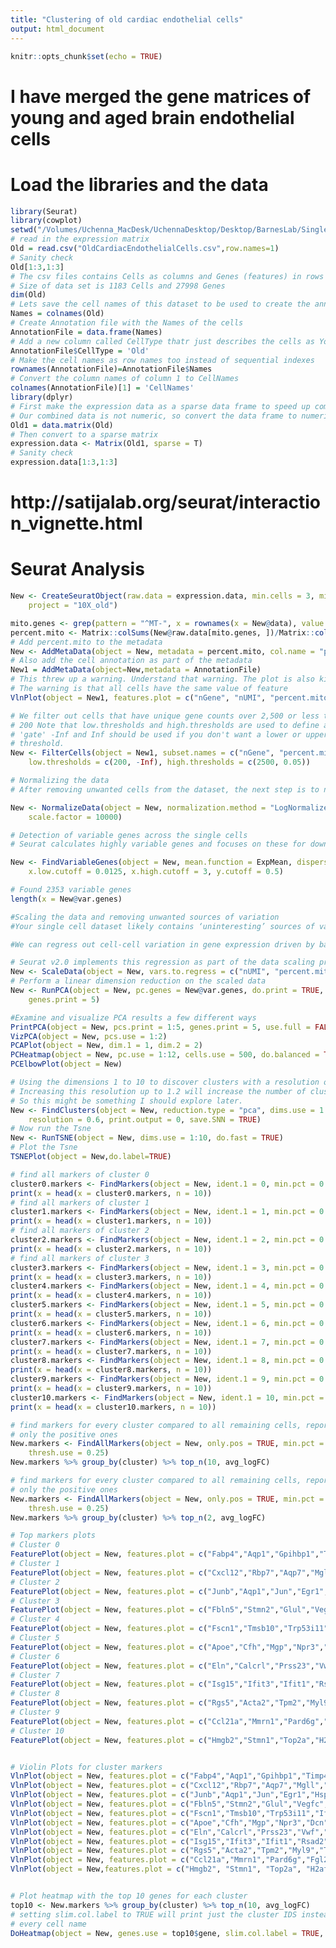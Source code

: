 ```yaml
---
title: "Clustering of old cardiac endothelial cells"
output: html_document
---
```


```r
knitr::opts_chunk$set(echo = TRUE)
```

# I have merged the gene matrices of young and aged brain endothelial cells
# Load the libraries and the data
```r
library(Seurat)
library(cowplot)
setwd("/Volumes/Uchenna_MacDesk/UchennaDesktop/Desktop/BarnesLab/SingleCellRNASeq/YoungCardiacOldCardiacEndothelialCells/Project_CEL171114AB_Data/Old/filtered_gene_bc_matrices/mm10")
# read in the expression matrix
Old = read.csv("OldCardiacEndothelialCells.csv",row.names=1)
# Sanity check
Old[1:3,1:3]
# The csv files contains Cells as columns and Genes (features) in rows
# Size of data set is 1183 Cells and 27998 Genes
dim(Old)
# Lets save the cell names of this dataset to be used to create the annotation file
Names = colnames(Old)
# Create Annotation file with the Names of the cells
AnnotationFile = data.frame(Names)
# Add a new column called CellType thatr just describes the cells as Young
AnnotationFile$CellType = 'Old'
# Make the cell names as row names too instead of sequential indexes
rownames(AnnotationFile)=AnnotationFile$Names
# Convert the column names of column 1 to CellNames
colnames(AnnotationFile)[1] = 'CellNames'
library(dplyr)
# First make the expression data as a sparse data frame to speed up computation. 
# Our combined data is not numeric, so convert the data frame to numeric
Old1 = data.matrix(Old)
# Then convert to a sparse matrix
expression.data <- Matrix(Old1, sparse = T)
# Sanity check
expression.data[1:3,1:3]
```

# http://satijalab.org/seurat/interaction_vignette.html

# Seurat Analysis
```r
New <- CreateSeuratObject(raw.data = expression.data, min.cells = 3, min.genes = 200, 
    project = "10X_old")

mito.genes <- grep(pattern = "^MT-", x = rownames(x = New@data), value = TRUE)
percent.mito <- Matrix::colSums(New@raw.data[mito.genes, ])/Matrix::colSums(New@raw.data)
# Add percent.mito to the metadata
New <- AddMetaData(object = New, metadata = percent.mito, col.name = "percent.mito")
# Also add the cell annotation as part of the metadata
New1 = AddMetaData(object=New,metadata = AnnotationFile)
# This threw up a warning. Understand that warning. The plot is also kinda different from the plot from the tutorial;
# The warning is that all cells have the same value of feature
VlnPlot(object = New1, features.plot = c("nGene", "nUMI", "percent.mito"), nCol = 3)

# We filter out cells that have unique gene counts over 2,500 or less than
# 200 Note that low.thresholds and high.thresholds are used to define a
# 'gate' -Inf and Inf should be used if you don't want a lower or upper
# threshold.
New <- FilterCells(object = New1, subset.names = c("nGene", "percent.mito"), 
    low.thresholds = c(200, -Inf), high.thresholds = c(2500, 0.05))

# Normalizing the data
# After removing unwanted cells from the dataset, the next step is to normalize the data. By default, we employ a global-scaling normalization method “LogNormalize” that normalizes the gene expression measurements for each cell by the total expression, multiplies this by a scale factor (10,000 by default), and log-transforms the result.

New <- NormalizeData(object = New, normalization.method = "LogNormalize", 
    scale.factor = 10000)

# Detection of variable genes across the single cells
# Seurat calculates highly variable genes and focuses on these for downstream analysis. FindVariableGenes calculates the average expression and dispersion for each gene, places these genes into bins, and then calculates a z-score for dispersion within each bin. This helps control for the relationship between variability and average expression. This function is unchanged from (Macosko et al.), but new methods for variable gene expression identification are coming soon. We suggest that users set these parameters to mark visual outliers on the dispersion plot, but the exact parameter settings may vary based on the data type, heterogeneity in the sample, and normalization strategy. The parameters here identify ~2,000 variable genes, and represent typical parameter settings for UMI data that is normalized to a total of 1e4 molecules.

New <- FindVariableGenes(object = New, mean.function = ExpMean, dispersion.function = LogVMR, 
    x.low.cutoff = 0.0125, x.high.cutoff = 3, y.cutoff = 0.5)

# Found 2353 variable genes
length(x = New@var.genes)

#Scaling the data and removing unwanted sources of variation
#Your single cell dataset likely contains ‘uninteresting’ sources of variation. This could include not only technical noise, but batch effects, or even biological sources of variation (cell cycle stage). As suggested in Buettner et al, NBT, 2015, regressing these signals out of the analysis can improve downstream dimensionality reduction and clustering. To mitigate the effect of these signals, Seurat constructs linear models to predict gene expression based on user-defined variables. The scaled z-scored residuals of these models are stored in the scale.data slot, and are used for dimensionality reduction and clustering.

#We can regress out cell-cell variation in gene expression driven by batch (if applicable), cell alignment rate (as provided by Drop-seq tools for Drop-seq data), the number of detected molecules, and mitochondrial gene expression. For cycling cells, we can also learn a ‘cell-cycle’ score (see example [HERE]) and regress this out as well. In this simple example here for post-mitotic blood cells, we regress on the number of detected molecules per cell as well as the percentage mitochondrial gene content.

# Seurat v2.0 implements this regression as part of the data scaling process. Therefore, the RegressOut function has been deprecated, and replaced with the vars.to.regress argument in ScaleData.
New <- ScaleData(object = New, vars.to.regress = c("nUMI", "percent.mito"))
# Perform a linear dimension reduction on the scaled data
New <- RunPCA(object = New, pc.genes = New@var.genes, do.print = TRUE, pcs.print = 1:5, 
    genes.print = 5)

#Examine and visualize PCA results a few different ways
PrintPCA(object = New, pcs.print = 1:5, genes.print = 5, use.full = FALSE)
VizPCA(object = New, pcs.use = 1:2)
PCAPlot(object = New, dim.1 = 1, dim.2 = 2)
PCHeatmap(object = New, pc.use = 1:12, cells.use = 500, do.balanced = TRUE, label.columns = FALSE, use.full = FALSE)
PCElbowPlot(object = New)

# Using the dimensions 1 to 10 to discover clusters with a resolution of 0.6. 
# Increasing this resolution up to 1.2 will increase the number of clusters discovered
# So this might be something I should explore later.
New <- FindClusters(object = New, reduction.type = "pca", dims.use = 1:10, 
    resolution = 0.6, print.output = 0, save.SNN = TRUE)
# Now run the Tsne
New <- RunTSNE(object = New, dims.use = 1:10, do.fast = TRUE)
# Plot the Tsne
TSNEPlot(object = New,do.label=TRUE)

# find all markers of cluster 0
cluster0.markers <- FindMarkers(object = New, ident.1 = 0, min.pct = 0.25)
print(x = head(x = cluster0.markers, n = 10))
# find all markers of cluster 1
cluster1.markers <- FindMarkers(object = New, ident.1 = 1, min.pct = 0.25)
print(x = head(x = cluster1.markers, n = 10))
# find all markers of cluster 2
cluster2.markers <- FindMarkers(object = New, ident.1 = 2, min.pct = 0.25)
print(x = head(x = cluster2.markers, n = 10))
# find all markers of cluster 3
cluster3.markers <- FindMarkers(object = New, ident.1 = 3, min.pct = 0.25)
print(x = head(x = cluster3.markers, n = 10))
cluster4.markers <- FindMarkers(object = New, ident.1 = 4, min.pct = 0.25)
print(x = head(x = cluster4.markers, n = 10))
cluster5.markers <- FindMarkers(object = New, ident.1 = 5, min.pct = 0.25)
print(x = head(x = cluster5.markers, n = 10))
cluster6.markers <- FindMarkers(object = New, ident.1 = 6, min.pct = 0.25)
print(x = head(x = cluster6.markers, n = 10))
cluster7.markers <- FindMarkers(object = New, ident.1 = 7, min.pct = 0.25)
print(x = head(x = cluster7.markers, n = 10))
cluster8.markers <- FindMarkers(object = New, ident.1 = 8, min.pct = 0.25)
print(x = head(x = cluster8.markers, n = 10))
cluster9.markers <- FindMarkers(object = New, ident.1 = 9, min.pct = 0.25)
print(x = head(x = cluster9.markers, n = 10))
cluster10.markers <- FindMarkers(object = New, ident.1 = 10, min.pct = 0.25)
print(x = head(x = cluster10.markers, n = 10))

# find markers for every cluster compared to all remaining cells, report
# only the positive ones
New.markers <- FindAllMarkers(object = New, only.pos = TRUE, min.pct = 0.25, 
    thresh.use = 0.25)
New.markers %>% group_by(cluster) %>% top_n(10, avg_logFC)

# find markers for every cluster compared to all remaining cells, report
# only the positive ones
New.markers <- FindAllMarkers(object = New, only.pos = TRUE, min.pct = 0.25, 
    thresh.use = 0.25)
New.markers %>% group_by(cluster) %>% top_n(2, avg_logFC)

# Top markers plots
# Cluster 0
FeaturePlot(object = New, features.plot = c("Fabp4","Aqp1","Gpihbp1","Timp4","Aplnr","C1qtnf9"), cols.use = c("grey", "blue"),reduction.use = "tsne")
# Cluster 1
FeaturePlot(object = New, features.plot = c("Cxcl12","Rbp7","Aqp7","Mgll","Cd300lg","Btnl9"), cols.use = c("grey", "blue"),reduction.use = "tsne")
# Cluster 2
FeaturePlot(object = New, features.plot = c("Junb","Aqp1","Jun","Egr1","Hspa1a","Cdkn1a"), cols.use = c("grey", "blue"),reduction.use = "tsne")
# Cluster 3
FeaturePlot(object = New, features.plot = c("Fbln5","Stmn2","Glul","Vegfc","Rbp7"), cols.use = c("grey", "blue"),reduction.use = "tsne")
# Cluster 4
FeaturePlot(object = New, features.plot = c("Fscn1","Tmsb10","Trp53i11","Ift122","Mycn","Nrp2"), cols.use = c("grey", "blue"),reduction.use = "tsne")
# Cluster 5
FeaturePlot(object = New, features.plot = c("Apoe","Cfh","Mgp","Npr3","Dcn","Cpe"), cols.use = c("grey", "blue"),reduction.use = "tsne")
# Cluster 6
FeaturePlot(object = New, features.plot = c("Eln","Calcrl","Prss23","Vwf","Cd9","Vcam1"), cols.use = c("grey", "blue"),reduction.use = "tsne")
# Cluster 7
FeaturePlot(object = New, features.plot = c("Isg15","Ifit3","Ifit1","Rsad2","Ifit2","Usp18"), cols.use = c("grey", "blue"),reduction.use = "tsne")
# Cluster 8
FeaturePlot(object = New, features.plot = c("Rgs5","Acta2","Tpm2","Myl9","Tagln","Ndufa4l2"), cols.use = c("grey", "blue"),reduction.use = "tsne")
# Cluster 9
FeaturePlot(object = New, features.plot = c("Ccl21a","Mmrn1","Pard6g","Fgl2","Lcn2","Reln"), cols.use = c("grey", "blue"),reduction.use = "tsne")
# Cluster 10
FeaturePlot(object = New, features.plot = c("Hmgb2","Stmn1","Top2a","H2afz","Ube2c","Ccnb2"), cols.use = c("grey", "blue"),reduction.use = "tsne")


# Violin Plots for cluster markers
VlnPlot(object = New, features.plot = c("Fabp4","Aqp1","Gpihbp1","Timp4","Aplnr","C1qtnf9"))
VlnPlot(object = New, features.plot = c("Cxcl12","Rbp7","Aqp7","Mgll","Cd300lg","Btnl9"))
VlnPlot(object = New, features.plot = c("Junb","Aqp1","Jun","Egr1","Hspa1a","Cdkn1a"))
VlnPlot(object = New, features.plot = c("Fbln5","Stmn2","Glul","Vegfc","Rbp7"))
VlnPlot(object = New, features.plot = c("Fscn1","Tmsb10","Trp53i11","Ift122","Mycn","Nrp2"))
VlnPlot(object = New, features.plot = c("Apoe","Cfh","Mgp","Npr3","Dcn","Cpe"))
VlnPlot(object = New, features.plot = c("Eln","Calcrl","Prss23","Vwf","Cd9","Vcam1"))
VlnPlot(object = New, features.plot = c("Isg15","Ifit3","Ifit1","Rsad2","Ifit2","Usp18"))
VlnPlot(object = New, features.plot = c("Rgs5","Acta2","Tpm2","Myl9","Tagln","Ndufa4l2"))
VlnPlot(object = New, features.plot = c("Ccl21a","Mmrn1","Pard6g","Fgl2","Lcn2","Reln"))
VlnPlot(object = New,features.plot = c("Hmgb2", "Stmn1", "Top2a", "H2afz", "Ube2c", "Ccnb2"))


# Plot heatmap with the top 10 genes for each cluster
top10 <- New.markers %>% group_by(cluster) %>% top_n(10, avg_logFC)
# setting slim.col.label to TRUE will print just the cluster IDS instead of
# every cell name
DoHeatmap(object = New, genes.use = top10$gene, slim.col.label = TRUE, remove.key = TRUE)

```






